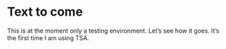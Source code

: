 # Text to come

This is at the moment only a testing environment. Let's see how it goes. It's the first time I am using TSA.